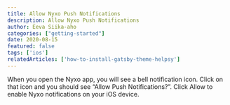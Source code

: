 ```yaml
---
title: Allow Nyxo Push Notifications
description: Allow Nyxo Push Notifications
author: Eeva Siika-aho
categories: ["getting-started"]
date: 2020-08-15
featured: false
tags: ['ios']
relatedArticles: ['how-to-install-gatsby-theme-helpsy']
---
```



When you open the Nyxo app, you will see a bell notification icon. Click on that icon and you should see “Allow Push Notifications?”. Click Allow to enable Nyxo notifications on your iOS device.
